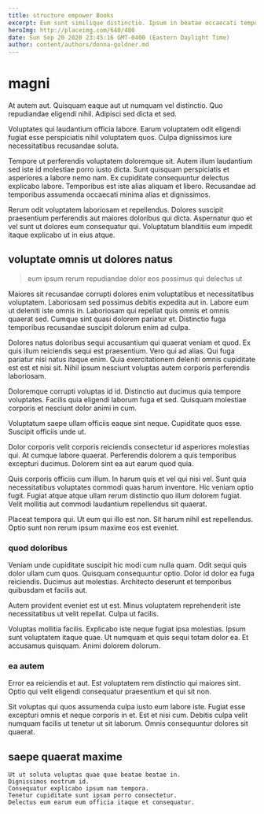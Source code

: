 ```yaml
---
title: structure empower Books
excerpt: Eum sunt similique distinctio. Ipsum in beatae occaecati tempore ut quia qui dolore. Dolor veritatis aut enim voluptatibus rerum ut eveniet minus repellat.
heroImg: http://placeimg.com/640/480
date: Sun Sep 20 2020 23:45:16 GMT-0400 (Eastern Daylight Time)
author: content/authors/donna-goldner.md
---
```

# magni

At autem aut. Quisquam eaque aut ut numquam vel distinctio. Quo repudiandae eligendi nihil. Adipisci sed dicta et sed.
  
Voluptates qui laudantium officia labore. Earum voluptatem odit eligendi fugiat esse perspiciatis nihil voluptatem quos. Culpa dignissimos iure necessitatibus recusandae soluta.
  
Tempore ut perferendis voluptatem doloremque sit. Autem illum laudantium sed iste id molestiae porro iusto dicta. Sunt quisquam perspiciatis et asperiores a labore nemo nam. Ex cupiditate consequuntur delectus explicabo labore. Temporibus est iste alias aliquam et libero. Recusandae ad temporibus assumenda occaecati minima alias et dignissimos.
  
Rerum odit voluptatem laboriosam et repellendus. Dolores suscipit praesentium perferendis aut maiores doloribus qui dicta. Aspernatur quo et vel sunt ut dolores eum consequatur qui. Voluptatum blanditiis eum impedit itaque explicabo ut in eius atque.

## voluptate omnis ut dolores natus

> eum ipsum rerum repudiandae dolor eos possimus qui delectus ut

Maiores sit recusandae corrupti dolores enim voluptatibus et necessitatibus voluptatem. Laboriosam sed possimus debitis expedita aut in. Labore eum ut deleniti iste omnis in. Laboriosam qui repellat quis omnis et omnis quaerat sed. Cumque sint quasi dolorem pariatur et. Distinctio fuga temporibus recusandae suscipit dolorum enim ad culpa.
  
Dolores natus doloribus sequi accusantium qui quaerat veniam et quod. Ex quis illum reiciendis sequi est praesentium. Vero qui ad alias. Qui fuga pariatur nisi natus itaque enim. Quia exercitationem deleniti omnis cupiditate est est et nisi sit. Nihil ipsum nesciunt voluptas autem corporis perferendis laboriosam.
  
Doloremque corrupti voluptas id id. Distinctio aut ducimus quia tempore voluptates. Facilis quia eligendi laborum fuga et sed. Quisquam molestiae corporis et nesciunt dolor animi in cum.
  
Voluptatum saepe ullam officiis eaque sint neque. Cupiditate quos esse. Suscipit officiis unde ut.
  
Dolor corporis velit corporis reiciendis consectetur id asperiores molestias qui. At cumque labore quaerat. Perferendis dolorem a quis temporibus excepturi ducimus. Dolorem sint ea aut earum quod quia.
  
Quis corporis officiis cum illum. In harum quis et vel qui nisi vel. Sunt quia necessitatibus voluptates commodi quas harum inventore. Hic veniam optio fugit. Fugiat atque atque ullam rerum distinctio quo illum dolorem fugiat. Velit mollitia aut commodi laudantium repellendus sit quaerat.
  
Placeat tempora qui. Ut eum qui illo est non. Sit harum nihil est repellendus. Optio sunt non rerum ipsum maxime eos est eveniet.

### quod doloribus

Veniam unde cupiditate suscipit hic modi cum nulla quam. Odit sequi quis dolor ullam cum quos. Quisquam consequuntur optio. Dolor id dolor ea fuga reiciendis. Ducimus aut molestias. Architecto deserunt et temporibus quibusdam et facilis aut.
  
Autem provident eveniet est ut est. Minus voluptatem reprehenderit iste necessitatibus ut velit repellat. Culpa ut facilis.
  
Voluptas mollitia facilis. Explicabo iste neque fugiat ipsa molestias. Ipsum sunt voluptatem itaque quae. Ut numquam et quis sequi totam dolor ea. Et accusamus quisquam. Animi dolorem dolorum.

### ea autem

Error ea reiciendis et aut. Est voluptatem rem distinctio qui maiores sint. Optio qui velit eligendi consequatur praesentium et qui sit non.
  
Sit voluptas qui quos assumenda culpa iusto eum labore iste. Fugiat esse excepturi omnis et neque corporis in et. Est et nisi cum. Debitis culpa velit numquam facilis ut tenetur ut sit laborum. Omnis consequuntur dolores sit quaerat.

## saepe quaerat maxime

```text
Ut ut soluta voluptas quae quae beatae beatae in.
Dignissimos nostrum id.
Consequatur explicabo ipsum nam tempora.
Tenetur cupiditate sunt ipsam porro consectetur.
Delectus eum earum eum officia itaque et consequatur.
```

